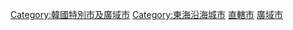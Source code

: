 {{Catnav|頁面分類|地理|行政区划|各國行政區劃|韓國行政區劃}}
{{Catnav|頁面分類|地理|各國地理|韓國地理|韓國行政區劃}}
{{Catnav|頁面分類|各種主題的頁面分類|按國家分類|各國行政區劃|韓國行政區劃}}

{{catmore|蔚山广域市}}
{{Commons category|Ulsan}}
{{DEFAULTSORT:Ulsan Gwangyeoksi}}
[[Category:韓國特別市及廣域市|Category:韓國特別市及廣域市]]
[[Category:東海沿海城市|Category:東海沿海城市]]
[[Category:1962年韓國建立|直轄市]]
[[Category:1997年韓國建立|廣域市]]